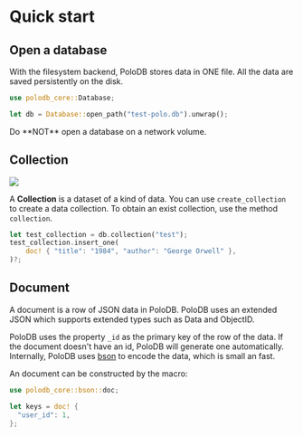 
# Quick start

## Open a database


With the filesystem backend, PoloDB stores data in ONE file.
All the data are saved persistently on the disk.

```rust
use polodb_core::Database;

let db = Database::open_path("test-polo.db").unwrap();
```

<Callout type="warning" emoji="⚠️">
  Do **NOT** open a database on a network volume.
</Callout>

## Collection

![](./concepts.png)

A **Collection** is a dataset of a kind of data.
You can use `create_collection` to create a data collection.
To obtain an exist collection, use the method `collection`.

```rust
let test_collection = db.collection("test");
test_collection.insert_one(
    doc! { "title": "1984", "author": "George Orwell" },
)?;
```

## Document

A document is a row of JSON data in PoloDB.
PoloDB uses an extended JSON which supports extended types such as Data and ObjectID.

PoloDB uses the property `_id` as the primary key of the row of the data.
If the document doesn't have an id, PoloDB will generate one automatically.
Internally, PoloDB uses [bson](https://bsonspec.org/) to encode the data, which is small an fast.

An document can be constructed by the macro:

```rust
use polodb_core::bson::doc;

let keys = doc! {
  "user_id": 1,
};
```
